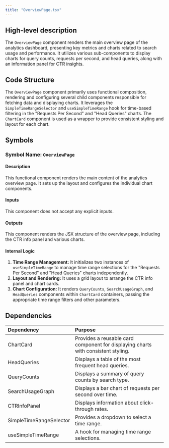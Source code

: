 ```yaml
---
title: "OverviewPage.tsx"
---
```


## High-level description
The `OverviewPage` component renders the main overview page of the analytics dashboard, presenting key metrics and charts related to search usage and performance. It utilizes various sub-components to display charts for query counts, requests per second, and head queries, along with an information panel for CTR insights.

## Code Structure
The `OverviewPage` component primarily uses functional composition, rendering and configuring several child components responsible for fetching data and displaying charts. It leverages the `SimpleTimeRangeSelector` and `useSimpleTimeRange` hook for time-based filtering in the "Requests Per Second" and "Head Queries" charts. The `ChartCard` component is used as a wrapper to provide consistent styling and layout for each chart.

## Symbols
### Symbol Name: `OverviewPage`
#### Description
This functional component renders the main content of the analytics overview page. It sets up the layout and configures the individual chart components.

#### Inputs
This component does not accept any explicit inputs.

#### Outputs
This component renders the JSX structure of the overview page, including the CTR info panel and various charts.

#### Internal Logic
1. **Time Range Management:** It initializes two instances of `useSimpleTimeRange` to manage time range selections for the "Requests Per Second" and "Head Queries" charts independently.
2. **Layout and Rendering:** It uses a grid layout to arrange the CTR info panel and chart cards.
3. **Chart Configuration:** It renders `QueryCounts`, `SearchUsageGraph`, and `HeadQueries` components within `ChartCard` containers, passing the appropriate time range filters and other parameters.

## Dependencies
| Dependency | Purpose |
|:-----------|:--------|
| ChartCard | Provides a reusable card component for displaying charts with consistent styling. |
| HeadQueries | Displays a table of the most frequent head queries. |
| QueryCounts | Displays a summary of query counts by search type. |
| SearchUsageGraph | Displays a bar chart of requests per second over time. |
| CTRInfoPanel | Displays information about click-through rates. |
| SimpleTimeRangeSelector | Provides a dropdown to select a time range. |
| useSimpleTimeRange | A hook for managing time range selections. |

